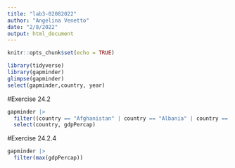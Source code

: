 ```yaml
---
title: "lab3-02082022"
author: "Angelina Venetto"
date: "2/8/2022"
output: html_document
---
```


```r
knitr::opts_chunk$set(echo = TRUE)
```
```r
library(tidyverse)
library(gapminder)
glimpse(gapminder)
select(gapminder,country, year)
```
#Exercise 24.2
```r
gapminder |>
  filter((country == "Afghanistan" | country == "Albania" | country == "Algeria") & year > 1970, year < 1980) |>
  select(country, gdpPercap)

```
#Exercise 24.2.4
```r
gapminder |>
  filter(max(gdpPercap)) 

```

